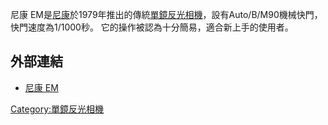 尼康 EM是[[尼康|尼康]]於1979年推出的傳統[[單鏡反光相機|單鏡反光相機]]，設有Auto/B/M90機械快門，快門速度為1/1000秒。
它的操作被認為十分簡易，適合新上手的使用者。

==外部連結==
*[http://www.mir.com.my/rb/photography/hardwares/classics/emfgfg20/em/ 尼康 EM] {{Wayback|url=http://www.mir.com.my/rb/photography/hardwares/classics/emfgfg20/em/ |date=20060927214316 }}

{{Nikon film SLR cameras}}

[[Category:單鏡反光相機|Category:單鏡反光相機]]